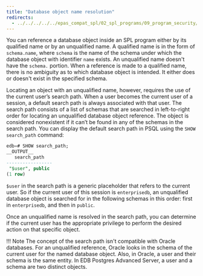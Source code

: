 ```yaml
---
title: "Database object name resolution"
redirects:
  - ../../../../../epas_compat_spl/02_spl_programs/09_program_security/02_database_object_name_resolution #generated for docs/epas/reorg-role-use-case-mode
---
```


<div id="database_object_name_resolution" class="registered_link"></div>

You can reference a database object inside an SPL program either by its qualified name or by an unqualified name. A qualified name is in the form of `schema.name`, where `schema` is the name of the schema under which the database object with identifier `name` exists. An unqualified name doesn't have the `schema.` portion. When a reference is made to a qualified name, there is no ambiguity as to which database object is intended. It either does or doesn't exist in the specified schema.

Locating an object with an unqualified name, however, requires the use of the current user’s search path. When a user becomes the current user of a session, a default search path is always associated with that user. The search path consists of a list of schemas that are searched in left-to-right order for locating an unqualified database object reference. The object is considered nonexistent if it can’t be found in any of the schemas in the search path. You can display the default search path in PSQL using the `SHOW search_path` command:

```sql
edb=# SHOW search_path;
__OUTPUT__
   search_path
-----------------
 "$user", public
(1 row)
```

`$user` in the search path is a generic placeholder that refers to the current user. So if the current user of this session is `enterprisedb`, an unqualified database object is searched for in the following schemas in this order: first in `enterprisedb`, and then in `public`.

Once an unqualified name is resolved in the search path, you can determine if the current user has the appropriate privilege to perform the desired action on that specific object.

!!! Note
    The concept of the search path isn't compatible with Oracle databases. For an unqualified reference, Oracle looks in the schema of the current user for the named database object. Also, in Oracle, a user and their schema is the same entity. In EDB Postgres Advanced Server, a user and a schema are two distinct objects.
